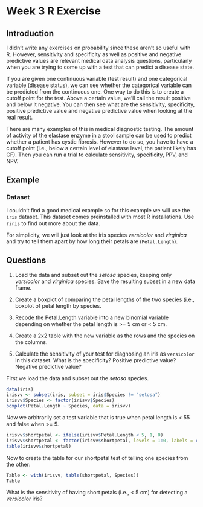 Week 3 R Exercise
====

## Introduction
I didn't write any exercises on probability since these aren't so useful with R. However, sensitivity and specificity as well as positive and negative predictive values are relevant medical data analysis questions, particularly when you are trying to come up with a test that can predict a disease state.

If you are given one continuous variable (test result) and one categorical variable (disease status), we can see whether the categorical variable can be predicted from the continuous one. One way to do this is to create a cutoff point for the test. Above a certain value, we'll call the result positive and below it negative. You can then see what are the sensitivity, specificity, positive predictive value and negative predictive value when looking at the real result.

There are many examples of this in medical diagnostic testing. The amount of activity of the elastase enzyme in a stool sample can be used to predict whether a patient has cystic fibrosis. However to do so, you have to have a cutoff point (i.e., below a certain level of elastase level, the patient likely has CF). Then you can run a trial to calculate sensitivity, specificity, PPV, and NPV.

## Example

### Dataset
I couldn't find a good medical example so for this example we will use the `iris` dataset. This dataset comes preinstalled with most R installations. Use `?iris` to find out more about the data.

For simplicity, we will just look at the iris species *versicolor* and *virginica* and try to tell them apart by how long their petals are (`Petal.Length`).

## Questions
1. Load the data and subset out the *setosa* species, keeping only *versicolor* and *virginica* species. Save the resulting subset in a new data frame.

2. Create a boxplot of comparing the petal lengths of the two species (i.e., boxplot of petal length by species.

3. Recode the Petal.Length variable into a new binomial variable depending on whether the petal length is >= 5 cm or < 5 cm.

4. Create a 2x2 table with the new variable as the rows and the species on the columns.

5. Calculate the sensitivity of your test for diagnosing an iris as `versicolor` in this dataset. What is the specificity? Positive predictive value? Negative predictive value?


First we load the data and subset out the *setosa* species.

```r
data(iris)
irisvv <- subset(iris, subset = iris$Species != "setosa")
irisvv$Species <- factor(irisvv$Species)
boxplot(Petal.Length ~ Species, data = irisvv)
```

Now we arbitrarily set a test variable that is true when petal length is < 55 and false when >= 5.

```r
irisvv$shortpetal <- ifelse(irisvv$Petal.Length < 5, 1, 0)
irisvv$shortpetal <- factor(irisvv$shortpetal, levels = 1:0, labels = c("<5 cm", ">5 cm"))
table(irisvv$shortpetal)
```

Now to create the table for our shortpetal test of telling one species from the other:

```r
Table <- with(irisvv, table(shortpetal, Species))
Table
```

What is the sensitivity of having short petals (i.e., < 5 cm) for detecting a *versicolor* iris?